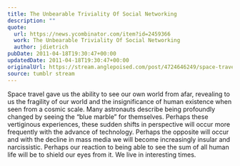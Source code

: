 ```yaml
---
title: The Unbearable Triviality Of Social Networking
description: ""
quote:
  url: https://news.ycombinator.com/item?id=2459366
  work: The Unbearable Triviality Of Social Networking
  author: jdietrich
pubDate: 2011-04-18T19:30:47+00:00
updatedDate: 2011-04-18T19:30:47+00:00
originalUrl: https://stream.anglepoised.com/post/4724646249/space-travel-gave-us-the-ability-to-see-our-own
source: tumblr stream
---
```


Space travel gave us the ability to see our own world from afar, revealing to us the fragility of our world and the insignificance of human existence when seen from a cosmic scale. Many astronauts describe being profoundly changed by seeing the &ldquo;blue marble&rdquo; for themselves. Perhaps these vertiginous experiences, these sudden shifts in perspective will occur more frequently with the advance of technology. Perhaps the opposite will occur and with the decline in mass media we will become increasingly insular and narcissistic. Perhaps our reaction to being able to see the sum of all human life will be to shield our eyes from it. We live in interesting times.
